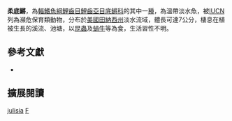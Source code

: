 {{Speciesbox
| name = 柔底鱂
| image = 
| image_width = 200px
| image_caption = 
| status = EN
| status_system = IUCN3.1
| genus = Fundulus
| species = julisia
| authority = Williams & Etnier, 1982
| synonyms = *''Fundulus julisiae'', Williams & Etnier, 1982
}}
'''柔底鱂'''，為[[輻鰭魚綱|輻鰭魚綱]][[鯉齒目|鯉齒目]][[鯉齒亞目|鯉齒亞目]][[底鱂科|底鱂科]]的其中一[[種|種]]，為溫帶淡水魚，被[[IUCN|IUCN]]列為瀕危保育類動物，分布於[[美國|美國]][[田納西州|田納西州]]淡水流域，體長可達7公分，棲息在植被生長的溪流、池塘，以[[昆蟲|昆蟲]]及[[蝸牛|蝸牛]]等為食，生活習性不明。

== 參考文獻 ==
*{{FishBase_species|genus=Fundulus|species=julisia|year=2014|month=10}}

== 擴展閱讀 ==
{{refbegin}}
{{wikispecies-inline|Fundulus julisia}}
{{refend}}
{{Taxonbar|from=Q306462}}

[[Category:底鱂屬|julisia]]
[[Category:1982年描述的魚類|F]]


{{魚類小作品}}